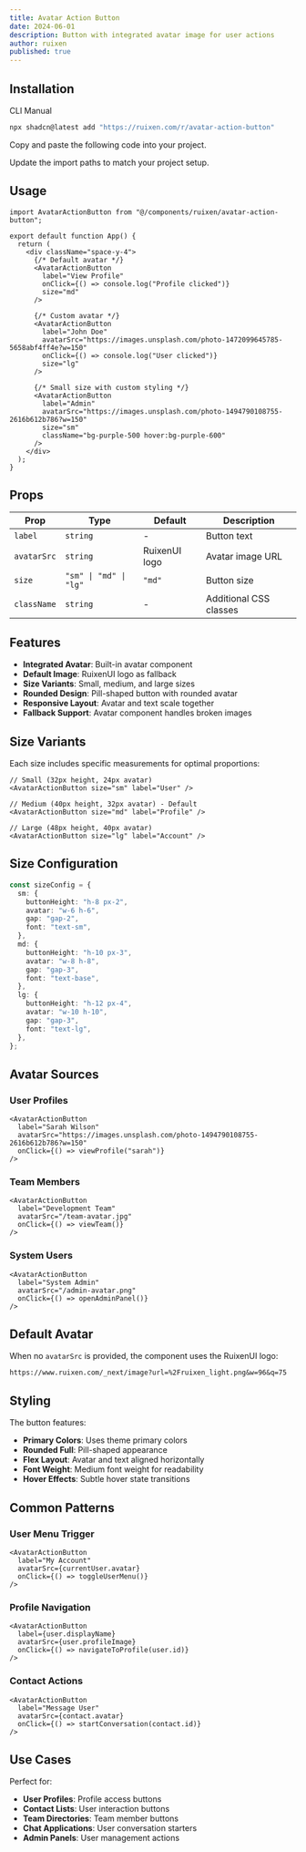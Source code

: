 ```yaml
---
title: Avatar Action Button
date: 2024-06-01
description: Button with integrated avatar image for user actions
author: ruixen
published: true
---
```


<ComponentPreview name="avatar-action-button-demo" category="buttons" />

## Installation

<Tabs defaultValue="cli">

<TabsList>
  <TabsTrigger value="cli">CLI</TabsTrigger>
  <TabsTrigger value="manual">Manual</TabsTrigger>
</TabsList>
<TabsContent value="cli">

```bash
npx shadcn@latest add "https://ruixen.com/r/avatar-action-button"
```

</TabsContent>

<TabsContent value="manual">

<Steps>

<Step>Copy and paste the following code into your project.</Step>

<ComponentSource name="avatar-action-button" />

<Step>Update the import paths to match your project setup.</Step>

</Steps>

</TabsContent>

</Tabs>

## Usage

```tsx
import AvatarActionButton from "@/components/ruixen/avatar-action-button";

export default function App() {
  return (
    <div className="space-y-4">
      {/* Default avatar */}
      <AvatarActionButton
        label="View Profile"
        onClick={() => console.log("Profile clicked")}
        size="md"
      />

      {/* Custom avatar */}
      <AvatarActionButton
        label="John Doe"
        avatarSrc="https://images.unsplash.com/photo-1472099645785-5658abf4ff4e?w=150"
        onClick={() => console.log("User clicked")}
        size="lg"
      />

      {/* Small size with custom styling */}
      <AvatarActionButton
        label="Admin"
        avatarSrc="https://images.unsplash.com/photo-1494790108755-2616b612b786?w=150"
        size="sm"
        className="bg-purple-500 hover:bg-purple-600"
      />
    </div>
  );
}
```

## Props

| Prop        | Type                   | Default       | Description            |
| ----------- | ---------------------- | ------------- | ---------------------- |
| `label`     | `string`               | -             | Button text            |
| `avatarSrc` | `string`               | RuixenUI logo | Avatar image URL       |
| `size`      | `"sm" \| "md" \| "lg"` | `"md"`        | Button size            |
| `className` | `string`               | -             | Additional CSS classes |

## Features

- **Integrated Avatar**: Built-in avatar component
- **Default Image**: RuixenUI logo as fallback
- **Size Variants**: Small, medium, and large sizes
- **Rounded Design**: Pill-shaped button with rounded avatar
- **Responsive Layout**: Avatar and text scale together
- **Fallback Support**: Avatar component handles broken images

## Size Variants

Each size includes specific measurements for optimal proportions:

```tsx
// Small (32px height, 24px avatar)
<AvatarActionButton size="sm" label="User" />

// Medium (40px height, 32px avatar) - Default
<AvatarActionButton size="md" label="Profile" />

// Large (48px height, 40px avatar)
<AvatarActionButton size="lg" label="Account" />
```

## Size Configuration

```typescript
const sizeConfig = {
  sm: {
    buttonHeight: "h-8 px-2",
    avatar: "w-6 h-6",
    gap: "gap-2",
    font: "text-sm",
  },
  md: {
    buttonHeight: "h-10 px-3",
    avatar: "w-8 h-8",
    gap: "gap-3",
    font: "text-base",
  },
  lg: {
    buttonHeight: "h-12 px-4",
    avatar: "w-10 h-10",
    gap: "gap-3",
    font: "text-lg",
  },
};
```

## Avatar Sources

### User Profiles

```tsx
<AvatarActionButton
  label="Sarah Wilson"
  avatarSrc="https://images.unsplash.com/photo-1494790108755-2616b612b786?w=150"
  onClick={() => viewProfile("sarah")}
/>
```

### Team Members

```tsx
<AvatarActionButton
  label="Development Team"
  avatarSrc="/team-avatar.jpg"
  onClick={() => viewTeam()}
/>
```

### System Users

```tsx
<AvatarActionButton
  label="System Admin"
  avatarSrc="/admin-avatar.png"
  onClick={() => openAdminPanel()}
/>
```

## Default Avatar

When no `avatarSrc` is provided, the component uses the RuixenUI logo:

```
https://www.ruixen.com/_next/image?url=%2Fruixen_light.png&w=96&q=75
```

## Styling

The button features:

- **Primary Colors**: Uses theme primary colors
- **Rounded Full**: Pill-shaped appearance
- **Flex Layout**: Avatar and text aligned horizontally
- **Font Weight**: Medium font weight for readability
- **Hover Effects**: Subtle hover state transitions

## Common Patterns

### User Menu Trigger

```tsx
<AvatarActionButton
  label="My Account"
  avatarSrc={currentUser.avatar}
  onClick={() => toggleUserMenu()}
/>
```

### Profile Navigation

```tsx
<AvatarActionButton
  label={user.displayName}
  avatarSrc={user.profileImage}
  onClick={() => navigateToProfile(user.id)}
/>
```

### Contact Actions

```tsx
<AvatarActionButton
  label="Message User"
  avatarSrc={contact.avatar}
  onClick={() => startConversation(contact.id)}
/>
```

## Use Cases

Perfect for:

- **User Profiles**: Profile access buttons
- **Contact Lists**: User interaction buttons
- **Team Directories**: Team member buttons
- **Chat Applications**: User conversation starters
- **Admin Panels**: User management actions
